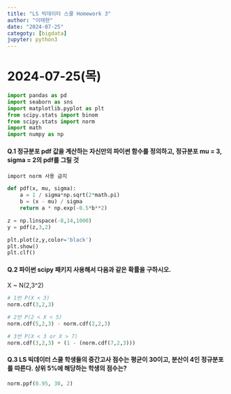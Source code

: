 ```yaml
---
title: "LS 빅데이터 스쿨 Homework 3"
author: "이태현"
date: "2024-07-25"
categoty: [bigdata]
jupyter: python3
---
```

# 2024-07-25(목)
```python
import pandas as pd
import seaborn as sns
import matplotlib.pyplot as plt
from scipy.stats import binom
from scipy.stats import norm
import math
import numpy as np
```

#### Q.1 정규분포 pdf 값을 계산하는 자신만의 파이썬 함수를 정의하고, 정규분포 mu = 3, sigma = 2의 pdf를 그릴 것
`import norm 사용 금지`
```python
def pdf(x, mu, sigma):
    a = 1 / sigma*np.sqrt(2*math.pi)
    b = (x - mu) / sigma
    return a * np.exp(-0.5*b**2)
```
```python
z = np.linspace(-8,14,1000)
y = pdf(z,3,2)

plt.plot(z,y,color='black')
plt.show()
plt.clf()
```



#### Q.2 파이썬 scipy 패키지 사용해서 다음과 같은 확률을 구하시오.
X ~ N(2,3^2)
```python
# 1번 P(X < 3)
norm.cdf(3,2,3)
```
```python
# 2번 P(2 < X < 5)
norm.cdf(5,2,3) - norm.cdf(2,2,3)
```
```python
# 3번 P(X < 3 or X > 7)
norm.cdf(3,2,3) + (1 - (norm.cdf(7,2,3)))
```



#### Q.3 LS 빅데이터 스쿨 학생들의 중간고사 점수는 평균이 30이고, 분산이 4인 정규분포를 따른다. 상위 5%에 해당하는 학생의 점수는? 

```python
norm.ppf(0.95, 30, 2)
```

